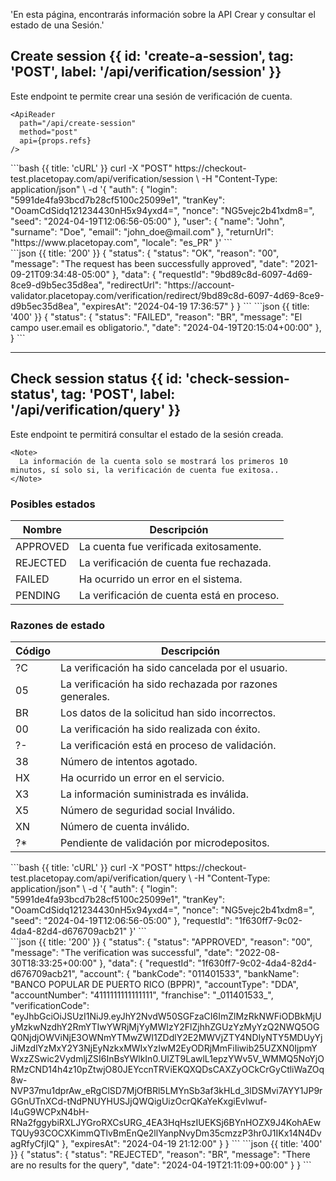   'En esta página, encontrarás información sobre la API Crear y consultar el estado de una Sesión.'


<MissingTranslationBanner />

## Create session {{ id: 'create-a-session', tag: 'POST', label: '/api/verification/session' }}

<Row>
  <Col>
    Este endpoint te permite crear una sesión de verificación de cuenta.

    <ApiReader
      path="/api/create-session"
      method="post"
      api={props.refs}
    />

  </Col>
  <Col sticky>
    <CodeGroup title="Solicitud" tag="POST" label="/api/session">
    ```bash {{ title: 'cURL' }}
    curl -X "POST" https://checkout-test.placetopay.com/api/verification/session \
      -H "Content-Type: application/json" \
      -d '{
          "auth": {
            "login": "5991de4fa93bcd7b28cf5100c25099e1",
            "tranKey": "OoamCdSidq121234430nH5x94yxd4=",
            "nonce": "NG5vejc2b41xdm8=",
            "seed": "2024-04-19T12:06:56-05:00"
          },
          "user": {
            "name": "John",
            "surname": "Doe",
            "email": "john_doe@mail.com"
          },
          "returnUrl": "https://www.placetopay.com",
          "locale": "es_PR"
      }'
    ```
    </CodeGroup>
  </Col>
</Row>

<Row>
  <Col>
    <ApiReader
      path="/api/create-session"
      method="post"
      type="response"
      api={props.refs}
    />
  </Col>

  <Col sticky>
    <br />
    <CodeGroup title="Respuesta">
    ```json {{ title: '200' }}
    {
      "status": {
        "status": "OK",
        "reason": "00",
        "message": "The request has been successfully approved",
        "date": "2021-09-21T09:34:48-05:00"
      },
      "data": {
        "requestId": "9bd89c8d-6097-4d69-8ce9-d9b5ec35d8ea",
        "redirectUrl": "https://account-validator.placetopay.com/verification/redirect/9bd89c8d-6097-4d69-8ce9-d9b5ec35d8ea",
        "expiresAt": "2024-04-19 17:36:57"
      }
    }
    ```
    ```json {{ title: '400' }}
    {
      "status": {
        "status": "FAILED",
        "reason": "BR",
        "message": "El campo user.email es obligatorio.",
        "date": "2024-04-19T20:15:04+00:00"
      },
    }
    ```
    </CodeGroup>
  </Col>
</Row>

---
<MissingTranslationBanner />

## Check session status {{ id: 'check-session-status', tag: 'POST', label: '/api/verification/query' }}

   Este endpoint te permitirá consultar el estado de la sesión creada.

    <Note>
      La información de la cuenta solo se mostrará los primeros 10 minutos, sí solo si, la verificación de cuenta fue exitosa..
    </Note>

 ### Posibles estados

 Nombre | Descripción
 ---------|----------
  APPROVED | La cuenta fue verificada exitosamente.
  REJECTED | La verificación de cuenta fue rechazada.
  FAILED | Ha ocurrido un error en el sistema.
  PENDING | La verificación de cuenta está en proceso.


  ### Razones de estado

  Código | Descripción
  ---------|----------
   ?C | La verificación ha sido cancelada por el usuario.
   05 | La verificación ha sido rechazada por razones generales.
   BR | Los datos de la solicitud han sido incorrectos.
   00 | La verificación ha sido realizada con éxito.
   ?- | La verificación está en proceso de validación.
   38 | Número de intentos agotado.
   HX | Ha ocurrido un error en el servicio.
   X3 | La información suministrada es inválida.
   X5 | Número de seguridad social Inválido.
   XN | Número de cuenta inválido.
   ?* | Pendiente de validación por microdepositos.

<Row>
  <Col>
    <ApiReader
      path="/api/check-session-status"
      method="post"
      api={props.refs}
    />
  </Col>

   <Col sticky>
      <CodeGroup title="Solicitud" tag="POST" label="api/verification/query">
      ```bash {{ title: 'cURL' }}
      curl -X "POST" https://checkout-test.placetopay.com/api/verification/query \
        -H "Content-Type: application/json" \
        -d '{
              "auth": {
                "login": "5991de4fa93bcd7b28cf5100c25099e1",
                "tranKey": "OoamCdSidq121234430nH5x94yxd4=",
                "nonce": "NG5vejc2b41xdm8=",
                "seed": "2024-04-19T12:06:56-05:00"
              },
              "requestId": "1f630ff7-9c02-4da4-82d4-d676709acb21"
        }'
      ```
      </CodeGroup>
    </Col>
</Row>

<Row>
  <Col>
    <ApiReader
      path="/api/check-session-status"
      method="post"
      type="response"
      api={props.refs}
    />
  </Col>

  <Col sticky>
    <br />
    <CodeGroup title="Respuesta">
    ```json {{ title: '200' }}
    {
      "status": {
        "status": "APPROVED",
        "reason": "00",
        "message": "The verification was successful",
        "date": "2022-08-30T18:33:25+00:00"
      },
      "data": {
        "requestId": "1f630ff7-9c02-4da4-82d4-d676709acb21",
        "account": {
          "bankCode": "011401533",
          "bankName": "BANCO POPULAR DE PUERTO RICO (BPPR)",
          "accountType": "DDA",
          "accountNumber": "4111111111111111",
          "franchise": "_011401533_",
          "verificationCode": "eyJhbGciOiJSUzI1NiJ9.eyJhY2NvdW50SGFzaCI6ImZlMzRkNWFiODBkMjUyMzkwNzdhY2RmYTIwYWRjMjYyMWIzY2FlZjhhZGUzYzMyYzQ2NWQ5OGQ0NjdjOWViNjE3OWNmYTMwZWI1ZDdlY2E2MWVjZTY4NDIyNTY5MDUyYjJiMzdlYzMxY2Y3NjEyNzkxMWIxYzIwM2EyODRjMmFiIiwib25UZXN0IjpmYWxzZSwic2VydmljZSI6InBsYWlkIn0.UlZT9LawlL1epzYWv5V_WMMQ5NoYjORMzCND14h4z10pZtwjO80JEYccnTRViEKQXQDsCAXZyOCkCrGyCtliWaZOq8w-NVP37mu1dprAw_eRgClSD7MjOfBRl5LMYnSb3af3kHLd_3lDSMvi7AYY1JP9rGGnUTnXCd-tNdPNUYHUSJjQWQigUizOcrQKaYeKxgiEvIwuf-I4uG9WCPxN4bH-RNa2fggybiRXLJYGroRXCsURG_4EA3HqHszIUEKSj6BYnHOZX9J4KohAEwTQUy93COCXKimmQTlvBmEnQe2llYanpNvyDm35cmzzP3hr0J1IKx14N4DvagRfyCfjIQ"
        },
        "expiresAt": "2024-04-19 21:12:00"
      }
    }
    ```
    ```json {{ title: '400' }}
    {
      "status": {
        "status": "REJECTED",
        "reason": "BR",
        "message": "There are no results for the query",
        "date": "2024-04-19T21:11:09+00:00"
      }
    }
    ```
    </CodeGroup>
  </Col>
</Row>


